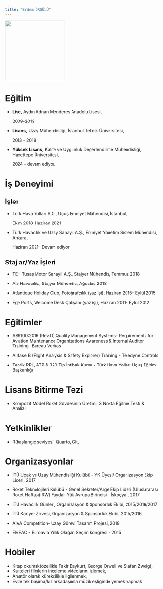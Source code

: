 ```yaml
---
title: "Erdem ÖRGÜLÜ"
---
```


![](images/foto.jpg){fig-align="center" width="197"}

# Eğitim

-   **Lise,** Aydın Adnan Menderes Anadolu Lisesi,

    2009-2013

-   **Lisans,** Uzay Mühendisliği, İstanbul Teknik Üniversitesi,

    2013 - 2018

-   **Yüksek Lisans,** Kalite ve Uygunluk Değerlendirme Mühendisliği, Hacettepe Üniversitesi,

    2024 - devam ediyor.

# İş Deneyimi

## İşler

-   Türk Hava Yolları A.O., Uçuş Emniyet Mühendisi, İstanbul,

    Ekim 2018-Haziran 2021

-   Türk Havacılık ve Uzay Sanayii A.Ş., Emniyet Yönetim Sistem Mühendisi, Ankara,

    Haziran 2021- Devam ediyor

## Stajlar/Yaz İşleri

-   TEI- Tusaş Motor Sanayii A.Ş., Stajyer Mühendis, Temmuz 2018

-   Alp Havacılık., Stajyer Mühendis, Ağustos 2018

-   Atlantique Holiday Club, Fotoğrafçılık (yaz işi), Haziran 2015- Eylül 2015

-   Ege Ports, Welcome Desk Çalışanı (yaz işi), Haziran 2011- Eylül 2012

# Eğitimler

-   AS9100:2016 (Rev.D) Quality Management Systems- Requirements for Aviation Maintenance Organizations Awareness & Internal Auditor Training- Bureau Veritas

-   Airfase B (Flight Analysis & Safety Explorer) Training - Teledyne Controls

-   Teorik PPL, ATP & 320 Tip İntibak Kursu - Türk Hava Yolları Uçuş Eğitim Başkanlığı

# Lisans Bitirme Tezi

-   Kompozit Model Roket Gövdesinin Üretimi, 3 Nokta Eğilme Testi & Analizi

# Yetkinlikler

-   R(başlangıç seviyesi) Quarto, Git,

# Organizasyonlar

-   İTÜ Uçak ve Uzay Mühendisliği Kulübü - YK Üyesi/ Organizasyon Ekip Lideri, 2017

-   Roket Teknolojileri Kulübü - Genel Sekreter/Arge Ekip Lideri (Uluslararası Roket Haftası(IRW) Faydalı Yük Avrupa Birincisi - İskoçya), 2017

-   İTÜ Havacılık Günleri, Organizasyon & Sponsorluk Ekibi, 2015/2016/2017

-   İTÜ Kariyer Zirvesi, Organizasyon & Sponsorluk Ekibi, 2015/2016

-   AIAA Competition- Uzay Görevi Tasarım Projesi, 2018

-   EMEAC - Euroavia Yıllık Olağan Seçim Kongresi - 2015

# Hobiler

-   Kitap okumak(özellikle Fakir Baykurt, George Orwell ve Stafan Zweig),
-   Kaliteleri filmlerin inceleme videolarını izlemek,
-   Amatör olarak kürekçilikle ilgilenmek,
-   Evde tek başıma/kız arkadaşımla müzik eşliğinde yemek yapmak
